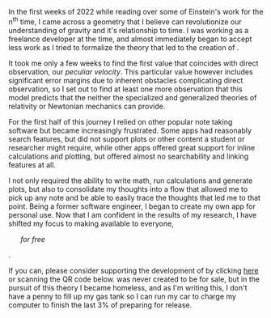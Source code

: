 In the first weeks of 2022 while reading over some of Einstein's work for the $\text{n}^{\text{th}}$ time, I came across a geometry that I believe can revolutionize our understanding of gravity and it's relationship to time. I was working as a freelance developer at the time, and almost immediately began to accept less work as I tried to formalize the theory that led to the creation of <LogoAsText />.

It took me only a few weeks to find the first value that coincides with direct observation, our _peculiar velocity_. This particular value however includes significant error margins due to inherent obstacles complicating direct observation, so I set out to find at least one more observation that this model predicts that the neither the specialized and generalized theories of relativity or Newtonian mechanics can provide.  


For the first half of this journey I relied on other popular note taking software but became increasingly frustrated. Some apps had reasonably search features, but did not support plots or other content a student or researcher might require, while other apps offered great support for inline calculations and plotting, but offered almost no searchability and linking features at all.  

I not only required the ability to write math, run calculations and generate plots, but also to consolidate my thoughts into a flow that allowed me to pick up any note and be able to easily trace the thoughts that led me to that point. Being a former software engineer, I began to create my own app for personal use. Now that I am confident in the results of my research, I have shifted my focus to making <LogoAsText /> available to everyone, <Ul yellow>_for free_</Ul>.

If you can, please consider supporting the development of <LogoAsText /> by clicking [here](https://www.paypal.com/donate/?hosted_button_id=W22RTUJ2RPZDU) or scanning the QR code below. <LogoAsText /> was never created to be for sale, but in the pursuit of this theory I became homeless, and as I'm writing this, I don't have a penny to fill up my gas tank so I can run my car to charge my computer to finish the last 3% of preparing <LogoAsText /> for release.

<Center>
    <PayPalQR
        style={{
           width: "min(120px, 30vw)",
        }}
    />
</Center>
